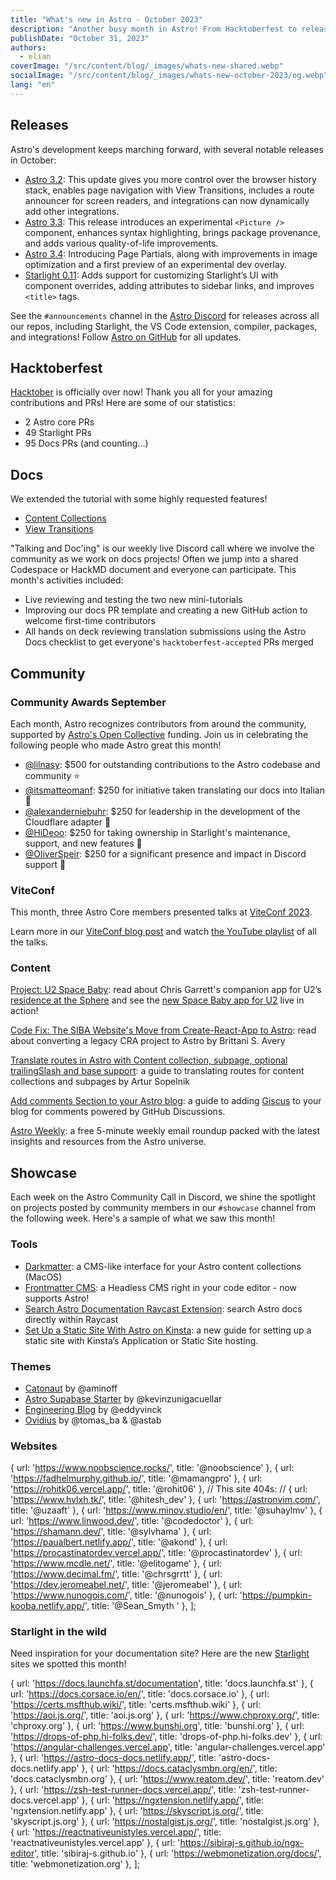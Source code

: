 ```yaml
---
title: "What's new in Astro - October 2023"
description: "Another busy month in Astro! From Hacktoberfest to releasing Page Partials. Read up on everything that happened this month in the Astro universe."
publishDate: "October 31, 2023"
authors:
  - elian
coverImage: "/src/content/blog/_images/whats-new-shared.webp"
socialImage: "/src/content/blog/_images/whats-new-october-2023/og.webp"
lang: "en"
---
```


## Releases

Astro's development keeps marching forward, with several notable releases in October:

- [Astro 3.2](/blog/astro-320/): This update gives you more control over the browser history stack, enables page navigation with View Transitions, includes a route announcer for screen readers, and integrations can now dynamically add other integrations.
- [Astro 3.3](/blog/astro-330/): This release introduces an experimental `<Picture />` component, enhances syntax highlighting, brings package provenance, and adds various quality-of-life improvements.
- [Astro 3.4](/blog/astro-340/): Introducing Page Partials, along with improvements in image optimization and a first preview of an experimental dev overlay.
- [Starlight 0.11](https://github.com/withastro/starlight/releases/tag/%40astrojs%2Fstarlight%400.11.0): Adds support for customizing Starlight’s UI with component overrides, adding attributes to sidebar links, and improves `<title>` tags.

See the `#announcements` channel in the [Astro Discord](https://astro.build/chat) for releases across all our repos, including Starlight, the VS Code extension, compiler, packages, and integrations! Follow [Astro on GitHub](https://github.com/withastro/) for all updates.

## Hacktoberfest

[Hacktober](https://hacktoberfest.com/) is officially over now! Thank you all for your amazing contributions and PRs! Here are some of our statistics:

- 2 Astro core PRs
- 49 Starlight PRs
- 95 Docs PRs (and counting...)

## Docs

We extended the tutorial with some highly requested features!

- [Content Collections](https://docs.astro.build/en/tutorials/add-content-collections/)
- [View Transitions](https://docs.astro.build/en/tutorials/add-view-transitions/)

"Talking and Doc'ing" is our weekly live Discord call where we involve the community as we work on docs projects! Often we jump into a shared Codespace or HackMD document and everyone can participate. This month's activities included:

- Live reviewing and testing the two new mini-tutorials
- Improving our docs PR template and creating a new GitHub action to welcome first-time contributors
- All hands on deck reviewing translation submissions using the Astro Docs checklist to get everyone's `hacktoberfest-accepted` PRs merged

## Community

### Community Awards September

Each month, Astro recognizes contributors from around the community, supported by [Astro's Open Collective](https://opencollective.com/astrodotbuild) funding. Join us in celebrating the following people who made Astro great this month!

- [@lilnasy](https://github.com/lilnasy): $500 for outstanding contributions to the Astro codebase and community ⭐️
- [@itsmatteomanf](https://github.com/itsmatteomanf): $250 for initiative taken translating our docs into Italian 🍾
- [@alexanderniebuhr](https://github.com/alexanderniebuhr): $250 for leadership in the development of the Cloudflare adapter 🎉
- [@HiDeoo](https://github.com/hideoo): $250 for taking ownership in Starlight's maintenance, support, and new features 🥳
- [@OliverSpeir](https://github.com/oliverspeir): $250 for a significant presence and impact in Discord support 🎈

### ViteConf

This month, three Astro Core members presented talks at [ViteConf 2023](https://viteconf.org/23/).

Learn more in our [ViteConf blog post](https://astro.build/blog/viteconf-2023/) and watch [the YouTube playlist](https://www.youtube.com/watch?v=veCxKeLl35A&list=PLqGQbXn_GDmkOsHI7-Wrbv1GgAA4tJZhg) of all the talks.

### Content

[Project: U2 Space Baby](https://www.chrsgrrtt.com/u2-space-baby): read about Chris Garrett's companion app for U2’s [residence at the Sphere](https://www.u2.com/splash) and see the [new Space Baby app for U2](https://u2spacebaby.u2.com/) live in action!

[Code Fix: The SIBA Website's Move from Create-React-App to Astro](https://brittanisavery.com/post/move-siba-to-astro): read about converting a legacy CRA project to Astro by Brittani S. Avery

[Translate routes in Astro with Content collection, subpage, optional trailingSlash and base support](https://www.webdesign-sopelnik.de/en/blog/translate-routes-for-astro-content-collections-or-subpages-with-trailingslash-and-base-support/): a guide to translating routes for content collections and subpages by Artur Sopelnik 

[Add comments Section to your Astro blog](https://elazizi.com/posts/add-comments-section-to-your-astro-blog): a guide to adding [Giscus](https://giscus.app/) to your blog for comments powered by GitHub Discussions.

[Astro Weekly](https://astroweekly.dev/): a free 5-minute weekly email roundup packed with the latest insights and resources from the Astro universe.

## Showcase

Each week on the Astro Community Call in Discord, we shine the spotlight on projects posted by community members in our `#showcase` channel from the following week. Here's a sample of what we saw this month!

### Tools

- [Darkmatter](https://getdarkmatter.dev/): a CMS-like interface for your Astro content collections (MacOS)
- [Frontmatter CMS](https://frontmatter.codes/): a Headless CMS right in your code editor - now supports Astro!
- [Search Astro Documentation Raycast Extension](https://www.raycast.com/ElianCodes/search-astro-docs): search Astro docs directly within Raycast
- [Set Up a Static Site With Astro on Kinsta](https://kinsta.com/docs/astro-static-site/): a new guide for setting up a static site with Kinsta’s Application or Static Site hosting.

### Themes

- [Catonaut](https://github.com/AminoffZ/catonaut) by @aminoff
- [Astro Supabase Starter](https://github.com/kevinzunigacuellar/astro-supabase) by @kevinzunigacuellar
- [Engineering Blog](https://astro.build/themes/details/engineering-blog/) by @eddyvinck
- [Ovidius](https://ovidius-astro-theme.netlify.app/) by @tomas_ba & @astab

### Websites


  { url: 'https://www.noobscience.rocks/', title: '@noobscience' },
  { url: 'https://fadhelmurphy.github.io/', title: '@mamangpro' },
  { url: 'https://rohitk06.vercel.app/', title: '@rohit06' },
  // This site 404s:
  // { url: 'https://www.hvlxh.tk/', title: '@hitesh_dev' },
  { url: 'https://astronvim.com/', title: '@uzaaft' },
  { url: 'https://www.minov.studio/en/', title: '@suhaylmv' },
  { url: 'https://www.linwood.dev/', title: '@codedoctor' },
  { url: 'https://shamann.dev/', title: '@sylvhama' },
  { url: 'https://paualbert.netlify.app/', title: '@akond' },
  { url: 'https://procastinatordev.vercel.app/', title: '@procastinatordev' },
  { url: 'https://www.mcdle.net/', title: '@elitogame' },
  { url: 'https://www.decimal.fm/', title: '@chrsgrrtt' },
  { url: 'https://dev.jeromeabel.net/', title: '@jeromeabel' },
  { url: 'https://www.nunogois.com/', title: '@nunogois' },
  { url: 'https://pumpkin-kooba.netlify.app/', title: '@Sean_Smyth ' },
];

<ShowcaseGrid items={sites} />

### Starlight in the wild

Need inspiration for your documentation site? Here are the new [Starlight](https://starlight.astro.build) sites we spotted this month!

  { url: 'https://docs.launchfa.st/documentation', title: 'docs.launchfa.st' },
  { url: 'https://docs.corsace.io/en/', title: 'docs.corsace.io' },
  { url: 'https://certs.msfthub.wiki/', title: 'certs.msfthub.wiki' },
  { url: 'https://aoi.js.org/', title: 'aoi.js.org' },
  { url: 'https://www.chproxy.org/', title: 'chproxy.org' },
  { url: 'https://www.bunshi.org', title: 'bunshi.org' },
  { url: 'https://drops-of-php.hi-folks.dev/', title: 'drops-of-php.hi-folks.dev' },
  { url: 'https://angular-challenges.vercel.app', title: 'angular-challenges.vercel.app' },
  { url: 'https://astro-docs-docs.netlify.app/', title: 'astro-docs-docs.netlify.app' },
  { url: 'https://docs.cataclysmbn.org/en/', title: 'docs.cataclysmbn.org' },
  { url: 'https://www.reatom.dev/', title: 'reatom.dev' },
  { url: 'https://zsh-test-runner-docs.vercel.app/', title: 'zsh-test-runner-docs.vercel.app' },
  { url: 'https://ngxtension.netlify.app/', title: 'ngxtension.netlify.app' },
  { url: 'https://skyscript.js.org/', title: 'skyscript.js.org' },
  { url: 'https://nostalgist.js.org/', title: 'nostalgist.js.org' },
  { url: 'https://reactnativeunistyles.vercel.app/', title: 'reactnativeunistyles.vercel.app' },
  { url: 'https://sibiraj-s.github.io/ngx-editor', title: 'sibiraj-s.github.io' },
  { url: 'https://webmonetization.org/docs/', title: 'webmonetization.org' },
];

<ShowcaseGrid items={starlightSites} />
